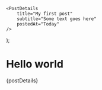 
    <PostDetails
        title="My first post"
        subtitle="Some text goes here"
        postedAt="Today"
    />
);

# Hello world

<Fragment>{postDetails}</Fragment>
